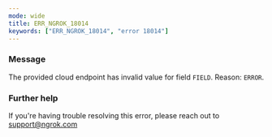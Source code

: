 ```yaml
---
mode: wide
title: ERR_NGROK_18014
keywords: ["ERR_NGROK_18014", "error 18014"]
---
```


### Message

The provided cloud endpoint has invalid value for field `FIELD`. Reason:
`ERROR`.

### Further help

If you're having trouble resolving this error, please reach out to [support@ngrok.com](mailto:support@ngrok.com?subject=Help%20with%20ERR_NGROK_18014)
